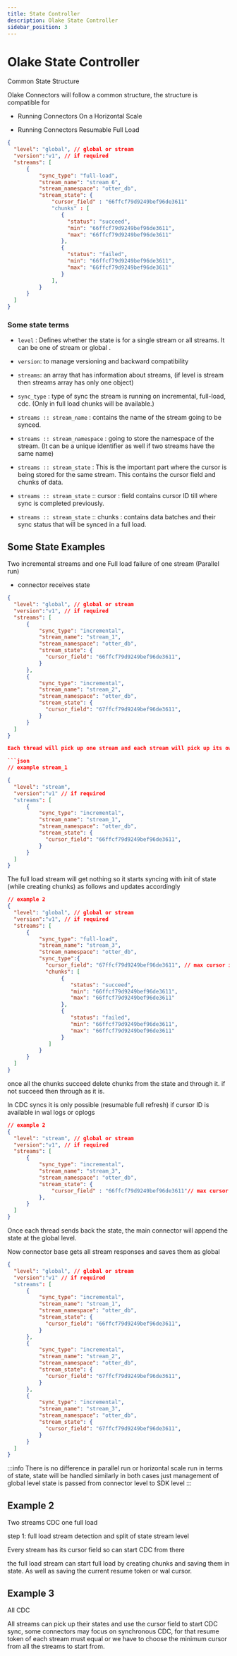 ```yaml
---
title: State Controller
description: Olake State Controller
sidebar_position: 3
---
```



# Olake State Controller

Common State Structure

Olake Connectors will follow a common structure, the structure is compatible for

- Running Connectors On a Horizontal Scale

- Running Connectors Resumable Full Load

```json
{
  "level": "global", // global or stream
  "version":"v1", // if required
  "streams": [
      {   
          "sync_type": "full-load", 
          "stream_name": "stream_6",
          "stream_namespace": "otter_db",
          "stream_state": {
              "cursor_field" : "66ffcf79d9249bef96de3611"
              "chunks" : [
                 {
                   "status": "succeed",
                   "min": "66ffcf79d9249bef96de3611", 
                   "max": "66ffcf79d9249bef96de3611"
                 },
                 {
                   "status": "failed",
                   "min": "66ffcf79d9249bef96de3611", 
                   "max": "66ffcf79d9249bef96de3611"
                 }
              ],
          }
      }
  ]
}
```

### Some state terms

- `level` : Defines whether the state is for a single stream or all streams. It can be one of stream or global .

- `version`: to manage versioning and backward compatibility

- `streams`: an array that has information about streams, (if level is stream then streams array has only one object)

- `sync_type` : type of sync the stream is running on incremental, full-load, cdc. (Only in full load chunks will be available.)

- `streams :: stream_name` : contains the name of the stream going to be synced.

- `streams :: stream_namespace` : going to store the namespace of the stream. (It can be a unique identifier as well if two streams have the same name)

- `streams :: stream_state` : This is the important part where the cursor is being stored for the same stream. This contains the cursor field and chunks of data.

- `streams :: stream_state` :: cursor : field contains cursor ID till where sync is completed previously.

- `streams :: stream_state` :: chunks : contains data batches and their sync status that will be synced in a full load.

## Some State Examples

Two incremental streams and one Full load failure of one stream (Parallel run)

- connector receives state

```json
{
  "level": "global", // global or stream
  "version":"v1", // if required
  "streams": [
      {   
          "sync_type": "incremental", 
          "stream_name": "stream_1",
          "stream_namespace": "otter_db",
          "stream_state": {
            "cursor_field": "66ffcf79d9249bef96de3611",
          }
      },
      {   
          "sync_type": "incremental", 
          "stream_name": "stream_2",
          "stream_namespace": "otter_db",
          "stream_state": {
            "cursor_field": "67ffcf79d9249bef96de3611",
          }
      }
  ]
}

Each thread will pick up one stream and each stream will pick up its own state (parallel mode)

```json
// example stream_1

{
  "level": "stream",
  "version":"v1" // if required
  "streams": [
      {   
          "sync_type": "incremental", 
          "stream_name": "stream_1",
          "stream_namespace": "otter_db",
          "stream_state": {
            "cursor_field": "66ffcf79d9249bef96de3611",
          }
      }
  ]
}
```

The full load stream will get nothing so it starts syncing with init of state (while creating chunks) as follows and updates accordingly

```json
// example 2
{
  "level": "global", // global or stream
  "version":"v1", // if required
  "streams": [
      {   
          "sync_type": "full-load", 
          "stream_name": "stream_3",
          "stream_namespace": "otter_db",
          "sync_type":{
            "cursor_field": "67ffcf79d9249bef96de3611", // max cursor id or resume token
            "chunks": [
                 {
                    "status": "succeed",
                    "min": "66ffcf79d9249bef96de3611", 
                    "max": "66ffcf79d9249bef96de3611"
                 },
                 {
                    "status": "failed",
                    "min": "66ffcf79d9249bef96de3611", 
                    "max": "66ffcf79d9249bef96de3611"
                 }
             ]
          }
      }
  ]
}
```

once all the chunks succeed delete chunks from the state and through it. if not succeed then through as it is.

In CDC syncs it is only possible (resumable full refresh) if cursor ID is available in wal logs or oplogs

```json
// example 2
{
  "level": "stream", // global or stream
  "version":"v1", // if required
  "streams": [
      {   
          "sync_type": "incremental", 
          "stream_name": "stream_3",
          "stream_namespace": "otter_db",
          "stream_state": {
              "cursor_field" : "66ffcf79d9249bef96de3611"// max cursor id in chunks or resume token checkpointed on start of full load
          },
      }
  ]
}
```

Once each thread sends back the state, the main connector will append the state at the global level.

Now connector base gets all stream responses and saves them as global

```json
{
  "level": "global", // global or stream
  "version":"v1" // if required
  "streams": [
      {   
          "sync_type": "incremental", 
          "stream_name": "stream_1",
          "stream_namespace": "otter_db",
          "stream_state": {
            "cursor_field": "66ffcf79d9249bef96de3611",
          }
      },
      {   
          "sync_type": "incremental", 
          "stream_name": "stream_2",
          "stream_namespace": "otter_db",
          "stream_state": {
            "cursor_field": "67ffcf79d9249bef96de3611",
          }
      },
      {   
          "sync_type": "incremental", 
          "stream_name": "stream_3",
          "stream_namespace": "otter_db",
          "stream_state": {
            "cursor_field": "67ffcf79d9249bef96de3611",
          }
      }
  ]
}
```

:::info
There is no difference in parallel run or horizontal scale run in terms of state, state will be handled similarly in both cases just management of global level state is passed from connector level to SDK level
:::

## Example 2

Two streams CDC one full load

step 1: full load stream detection and split of state stream level

Every stream has its cursor field so can start CDC from there

the full load stream can start full load by creating chunks and saving them in state. As well as saving the current resume token or wal cursor.

## Example 3

All CDC

All streams can pick up their states and use the cursor field to start CDC sync, some connectors may focus on synchronous CDC, for that resume token of each stream must equal or we have to choose the minimum cursor from all the streams to start from.